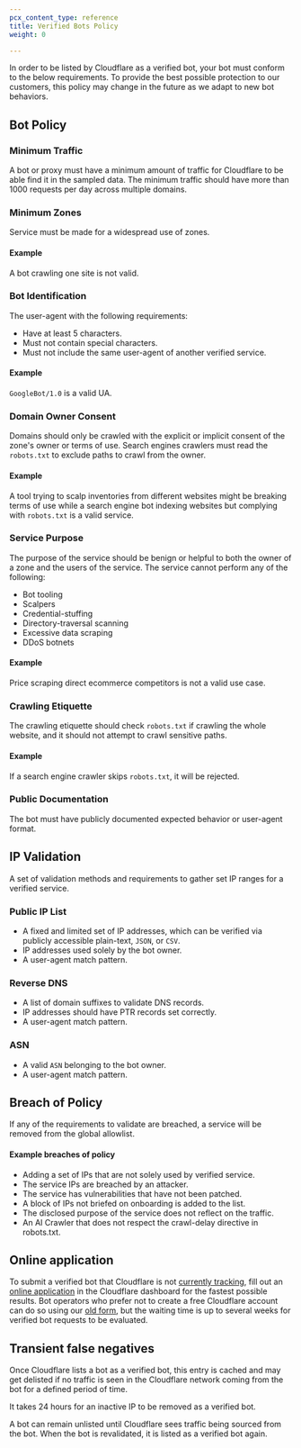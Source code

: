 ```yaml
---
pcx_content_type: reference
title: Verified Bots Policy
weight: 0

---
```



In order to be listed by Cloudflare as a <GlossaryTooltip term="verified bot" link="/bots/concepts/bot/#verified-bots">verified bot</GlossaryTooltip>, your <GlossaryTooltip term="bot">bot</GlossaryTooltip> must conform to the below requirements. To provide the best possible protection to our customers, this policy may change in the future as we adapt to new bot behaviors.

## Bot Policy

### Minimum Traffic

A bot or proxy must have a minimum amount of traffic for Cloudflare to be able find it in the sampled data. The minimum traffic should have more than 1000 requests per day across multiple domains.

### Minimum Zones

Service must be made for a widespread use of zones.

#### Example

A bot crawling one site is not valid.

### Bot Identification

The user-agent with the following requirements:

* Have at least 5 characters.
* Must not contain special characters.
* Must not include the same user-agent of another verified service.

#### Example

`GoogleBot/1.0` is a valid UA.

### Domain Owner Consent

Domains should only be crawled with the explicit or implicit consent of the zone's owner or terms of use. Search engines crawlers must read the `robots.txt` to exclude paths to crawl from the owner.

#### Example

A tool trying to scalp inventories from different websites might be breaking terms of use while a search engine bot indexing websites but complying with `robots.txt` is a valid service.

### Service Purpose

The purpose of the service should be benign or helpful to both the owner of a zone and the users of the service. The service cannot perform any of the following:

* Bot tooling
* Scalpers
* Credential-stuffing
* Directory-traversal scanning
* Excessive data scraping
* DDoS botnets

#### Example

Price scraping direct ecommerce competitors is not a valid use case.

### Crawling Etiquette

The crawling etiquette should check `robots.txt` if crawling the whole website, and it should not attempt to crawl sensitive paths.

#### Example

If a search engine crawler skips `robots.txt`, it will be rejected.

### Public Documentation

The bot must have publicly documented expected behavior or user-agent format.

## IP Validation

A set of validation methods and requirements to gather set IP ranges for a verified service.

### Public IP List

* A fixed and limited set of IP addresses, which can be verified via publicly accessible plain-text, `JSON`, or `CSV`.
* IP addresses used solely by the bot owner.
* A user-agent match pattern.

### Reverse DNS

* A list of domain suffixes to validate DNS records.
* IP addresses should have PTR records set correctly.
* A user-agent match pattern.

### ASN

* A valid `ASN` belonging to the bot owner.
* A user-agent match pattern.

## Breach of Policy

If any of the requirements to validate are breached, a service will be removed from the global allowlist.

#### Example breaches of policy

* Adding a set of IPs that are not solely used by verified service.
* The service IPs are breached by an attacker.
* The service has vulnerabilities that have not been patched.
* A block of IPs not briefed on onboarding is added to the list.
* The disclosed purpose of the service does not reflect on the traffic.
* An AI Crawler that does not respect the crawl-delay directive in robots.txt.

## Online application

To submit a verified bot that Cloudflare is not [currently tracking](https://radar.cloudflare.com/verified-bots), fill out an [online application](https://dash.cloudflare.com/?to=/:account/configurations/verified-bots) in the Cloudflare dashboard for the fastest possible results. Bot operators who prefer not to create a free Cloudflare account can do so using our [old form](https://docs.google.com/forms/d/e/1FAIpQLSdqYNuULEypMnp4i5pROSc-uP6x65Xub9svD27mb8JChA_-XA/viewform?usp=sf_link), but the waiting time is up to several weeks for verified bot requests to be evaluated.

## Transient false negatives

Once Cloudflare lists a bot as a verified bot, this entry is cached and may get delisted if no traffic is seen in the Cloudflare network coming from the bot for a defined period of time.

It takes 24 hours for an inactive IP to be removed as a verified bot.

A bot can remain unlisted until Cloudflare sees traffic being sourced from the bot. When the bot is revalidated, it is listed as a verified bot again.
